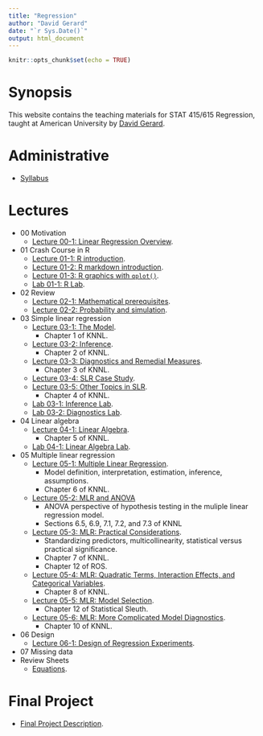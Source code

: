 ```yaml
---
title: "Regression"
author: "David Gerard"
date: "`r Sys.Date()`"
output: html_document
---
```


```r
knitr::opts_chunk$set(echo = TRUE)
```

# Synopsis

This website contains the teaching materials for STAT 415/615 Regression, taught at American 
University by [David Gerard](https://dcgerard.github.io/).

# Administrative

- [Syllabus](./syllabus.html)

# Lectures

- 00 Motivation
  - [Lecture 00-1: Linear Regression Overview](./00_motivation.html).
- 01 Crash Course in R
  - [Lecture 01-1: R introduction](./01_r_intro.html).
  - [Lecture 01-2:  R markdown introduction](01_r_markdown.html).
  - [Lecture 01-3: R graphics with `qplot()`](./01_qplot.html).
  - [Lab 01-1: R Lab](./01_r_lab.html).
- 02 Review
  - [Lecture 02-1: Mathematical prerequisites](./02_math_prereq.html).
  - [Lecture 02-2: Probability and simulation](./02_prob_sim.html).
- 03 Simple linear regression
  - [Lecture 03-1: The Model](./03_ols.html). 
      - Chapter 1 of KNNL.
  - [Lecture 03-2: Inference](./03_inference.html). 
      - Chapter 2 of KNNL.
  - [Lecture 03-3: Diagnostics and Remedial Measures](./03_diagnostics.html). 
      - Chapter 3 of KNNL.
  - [Lecture 03-4: SLR Case Study](./03_slr_case.html).
  - [Lecture 03-5: Other Topics in SLR](./03_other_topics.html).
      - Chapter 4 of KNNL.
  - [Lab 03-1: Inference Lab](./03_inference_lab.html).
  - [Lab 03-2: Diagnostics Lab](./03_diagnostics_lab.html).
- 04 Linear algebra
  - [Lecture 04-1: Linear Algebra](./04_linear_algebra.html). 
      - Chapter 5 of KNNL.
  - [Lab 04-1: Linear Algebra Lab](./04_linear_algebra_lab.html). 
- 05 Multiple linear regression
  - [Lecture 05-1: Multiple Linear Regression](./05_mlr_i.html).
      - Model definition, interpretation, estimation, inference, assumptions.
      - Chapter 6 of KNNL.
  - [Lecture 05-2: MLR and ANOVA](./05_mlr_anova.html)
      - ANOVA perspective of hypothesis testing in the muliple linear regression model.
      - Sections 6.5, 6.9, 7.1, 7.2, and 7.3 of KNNL
  - [Lecture 05-3: MLR: Practical Considerations](./05_mlr_ii.html).
      - Standardizing predictors, multicollinearity, statistical versus practical significance.
      - Chapter 7 of KNNL.
      - Chapter 12 of ROS.
  - [Lecture 05-4: MLR: Quadratic Terms, Interaction Effects, and Categorical Variables](./05_mlr_iii.html).
      - Chapter 8 of KNNL.
  - [Lecture 05-5: MLR: Model Selection](./05_mlr_selection.html).
      - Chapter 12 of Statistical Sleuth.
  - [Lecture 05-6: MLR: More Complicated Model Diagnostics](05_mlr_diagnostics.html).
      - Chapter 10 of KNNL.
- 06 Design
  - [Lecture 06-1: Design of Regression Experiments](./06_design.html).
- 07 Missing data
- Review Sheets
  - [Equations](./rr_equations.html).

# Final Project

- [Final Project Description](./pp_description.html).
